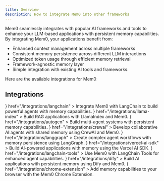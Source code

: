```yaml
---
title: Overview
description: How to integrate Mem0 into other frameworks
---
```


Mem0 seamlessly integrates with popular AI frameworks and tools to enhance your LLM-based applications with persistent memory capabilities. By integrating Mem0, your applications benefit from:

- Enhanced context management across multiple frameworks
- Consistent memory persistence across different LLM interactions
- Optimized token usage through efficient memory retrieval
- Framework-agnostic memory layer
- Simple integration with existing AI tools and frameworks

Here are the available integrations for Mem0:

## Integrations

<CardGroup cols={2}>
  <Card
    title="LangChain"
    icon={
      <svg
        role="img"
        viewBox="0 0 24 24"
        xmlns="http://www.w3.org/2000/svg"
        width="32"
        height="32"
      >
        <title>LangChain</title>
        <path
          d="M6.0988 5.9175C2.7359 5.9175 0 8.6462 0 12s2.736 6.0825 6.0988 6.0825h11.8024C21.2641 18.0825 24 15.3538 24 12s-2.736 -6.0825 -6.0988 -6.0825ZM5.9774 7.851c0.493 0.0124 1.02 0.2496 1.273 0.6228 0.3673 0.4592 0.4778 1.0668 0.8944 1.4932 0.5604 0.6118 1.199 1.1505 1.7161 1.802 0.4892 0.5954 0.8386 1.2937 1.1436 1.9975 0.1244 0.2335 0.1257 0.5202 0.31 0.7197 0.0908 0.1204 0.5346 0.4483 0.4383 0.5645 0.0555 0.1204 0.4702 0.286 0.3263 0.4027 -0.1944 0.04 -0.4129 0.0476 -0.5616 -0.1074 -0.0549 0.126 -0.183 0.0596 -0.2819 0.0432a4 4 0 0 0 -0.025 0.0736c-0.3288 0.0219 -0.5754 -0.3126 -0.732 -0.565 -0.3111 -0.168 -0.6642 -0.2702 -0.982 -0.446 -0.0182 0.2895 0.0452 0.6485 -0.231 0.8353 -0.014 0.5565 0.8436 0.0656 0.9222 0.4804 -0.061 0.0067 -0.1286 -0.0095 -0.1774 0.0373 -0.2239 0.2172 -0.4805 -0.1645 -0.7385 -0.007 -0.3464 0.174 -0.3808 0.3161 -0.8096 0.352 -0.0237 -0.0359 -0.0143 -0.0592 0.0059 -0.0811 0.1207 -0.1399 0.1295 -0.3046 0.3356 -0.3643 -0.2122 -0.0334 -0.3899 0.0833 -0.5686 0.1757 -0.2323 0.095 -0.2304 -0.2141 -0.5878 0.0164 -0.0396 -0.0322 -0.0208 -0.0615 0.0018 -0.0864 0.0908 -0.1107 0.2102 -0.127 0.345 -0.1208 -0.663 -0.3686 -0.9751 0.4507 -1.2813 0.0432 -0.092 0.0243 -0.1265 0.1068 -0.1845 0.1652 -0.05 -0.0548 -0.0123 -0.1212 -0.0099 -0.1857 -0.0598 -0.028 -0.1356 -0.041 -0.1179 -0.1366 -0.1171 -0.0395 -0.1988 0.0295 -0.286 0.0952 -0.0787 -0.0608 0.0532 -0.1492 0.0776 -0.2125 0.0702 -0.1216 0.23 -0.025 0.3111 -0.1126 0.2306 -0.1308 0.552 0.0814 0.8155 0.0455 0.203 0.0255 0.4544 -0.1825 0.3526 -0.39 -0.2171 -0.2767 -0.179 -0.6386 -0.1839 -0.9695 -0.0268 -0.1929 -0.491 -0.4382 -0.6252 -0.6462 -0.1659 -0.1873 -0.295 -0.4047 -0.4243 -0.6182 -0.4666 -0.9008 -0.3198 -2.0584 -0.9077 -2.8947 -0.266 0.1466 -0.6125 0.0774 -0.8418 -0.119 -0.1238 0.1125 -0.1292 0.2598 -0.139 0.4161 -0.297 -0.2962 -0.2593 -0.8559 -0.022 -1.1855 0.0969 -0.1302 0.2127 -0.2373 0.342 -0.3316 0.0292 -0.0213 0.0391 -0.0419 0.0385 -0.0747 0.1174 -0.5267 0.5764 -0.7391 1.0694 -0.7267m12.4071 0.46c0.5575 0 1.0806 0.2159 1.474 0.6082s0.61 0.9145 0.61 1.4704c0 0.556 -0.2167 1.078 -0.61 1.4698v0.0006l-0.902 0.8995a2.08 2.08 0 0 1 -0.8597 0.5166l-0.0164 0.0047 -0.0058 0.0164a2.05 2.05 0 0 1 -0.474 0.7308l-0.9018 0.8995c-0.3934 0.3924 -0.917 0.6083 -1.4745 0.6083s-1.0806 -0.216 -1.474 -0.6083c-0.813 -0.8107 -0.813 -2.1294 0 -2.9402l0.9019 -0.8995a2.056 2.056 0 0 1 0.858 -0.5143l0.017 -0.0053 0.0058 -0.0158a2.07 2.07 0 0 1 0.4752 -0.7337l0.9018 -0.8995c0.3934 -0.3924 0.9171 -0.6083 1.4745 -0.6083zm0 0.8965a1.18 1.18 0 0 0 -0.8388 0.3462l-0.9018 0.8995a1.181 1.181 0 0 0 -0.3427 0.9252l0.0053 0.0572c0.0323 0.2652 0.149 0.5044 0.3374 0.6917 0.13 0.1296 0.2733 0.2114 0.4471 0.2686a0.9 0.9 0 0 1 0.014 0.1582 0.884 0.884 0 0 1 -0.2609 0.6304l-0.0554 0.0554c-0.3013 -0.1028 -0.5525 -0.253 -0.7794 -0.4792a2.06 2.06 0 0 1 -0.5761 -1.0968l-0.0099 -0.0578 -0.0461 0.0368a1.1 1.1 0 0 0 -0.0876 0.0794l-0.9024 0.8995c-0.4623 0.461 -0.4623 1.212 0 1.673 0.2311 0.2305 0.535 0.346 0.8394 0.3461 0.3043 0 0.6077 -0.1156 0.8388 -0.3462l0.9019 -0.8995c0.4623 -0.461 0.4623 -1.2113 0 -1.673a1.17 1.17 0 0 0 -0.4367 -0.2749 1 1 0 0 1 -0.014 -0.1611c0 -0.2591 0.1023 -0.505 0.2901 -0.6923 0.3019 0.1028 0.57 0.2694 0.7962 0.495 0.3007 0.2999 0.4994 0.679 0.5756 1.0968l0.0105 0.0578 0.0455 -0.0373a1.1 1.1 0 0 0 0.0887 -0.0794l0.902 -0.8996c0.4622 -0.461 0.4628 -1.2124 0 -1.6735a1.18 1.18 0 0 0 -0.8395 -0.3462Zm-9.973 5.1567 -0.0006 0.0006c-0.0793 0.3078 -0.1048 0.8318 -0.506 0.847 -0.033 0.1776 0.1228 0.2445 0.2655 0.1874 0.141 -0.0645 0.2081 0.0508 0.2557 0.1657 0.2177 0.0317 0.5394 -0.0725 0.5516 -0.3298 -0.325 -0.1867 -0.4253 -0.5418 -0.5662 -0.8709"
          fill="currentColor"
        />
      </svg>
    }
    href="/integrations/langchain"
  >
    Integrate Mem0 with LangChain to build powerful agents with memory
    capabilities.
  </Card>
  <Card
    title="LlamaIndex"
    icon={
      <svg
        width="24"
        height="24"
        viewBox="0 0 80 80"
        xmlns="http://www.w3.org/2000/svg"
      >
        <path
          d="M0 16C0 7.16344 7.16925 0 16.013 0H64.0518C72.8955 0 80.0648 7.16344 80.0648 16V64C80.0648 72.8366 72.8955 80 64.0518 80H16.013C7.16924 80 0 72.8366 0 64V16Z"
          fill="currentColor"
        />
        <path
          d="M50.3091 52.6201C45.1552 54.8952 39.5718 53.963 37.4243 53.2126C37.4243 53.726 37.4009 55.3218 37.3072 57.597C37.2135 59.8721 36.4873 61.3099 36.1359 61.7444C36.1749 63.1664 36.2062 66.271 36.0188 67.3138C35.8313 68.3566 35.1598 69.2493 34.8474 69.5652H31.6848C31.9659 68.1433 33.0513 67.2348 33.5589 66.9583C33.84 64.0195 33.2856 61.4679 32.9733 60.5594C32.6609 61.6654 31.8956 64.2328 31.3334 65.6548C30.7711 67.0768 29.9278 68.3803 29.5763 68.8543H27.2337C27.1165 67.4323 27.8974 66.9583 28.405 66.9583C28.6393 66.5238 29.2015 65.1571 29.5763 63.1664C29.9512 61.1756 29.4202 57.439 29.1078 55.8195V50.7241C25.3595 48.7096 23.9539 46.6952 23.0168 44.4437C22.2672 42.6425 22.4702 39.9013 22.6654 38.7558C22.4311 38.3213 21.7481 37.217 21.4941 35.6749C21.1427 33.5419 21.3379 32.0014 21.4941 31.1719C21.2598 30.9349 20.7913 29.7263 20.7913 26.7875C20.7913 23.8488 21.6502 22.3241 22.0797 21.9291V20.6256C20.4398 20.5071 18.7999 19.7961 17.8629 18.8482C16.9258 17.9002 17.6286 16.4782 18.2143 16.0042C18.7999 15.5302 19.3856 15.8857 20.2056 15.6487C21.0255 15.4117 21.7283 15.1747 22.0797 14.4637C22.3608 13.895 21.8064 11.5408 21.494 10.4348C22.8997 10.6244 23.7977 11.8568 24.071 12.4493V10.4348C25.828 11.2643 28.9907 13.2788 30.0449 17.6632C30.8882 21.1707 31.4895 28.5255 31.6847 31.7645C36.1749 31.804 41.8755 31.1211 47.0294 32.2384C51.7148 33.2542 53.8232 35.3194 56.283 35.3194C58.7428 35.3194 60.1484 33.8974 61.9055 35.0824C63.6625 36.2674 64.5996 39.5853 64.3653 42.0738C64.1779 44.0645 62.6473 44.7202 61.9055 44.7992C60.9684 47.9276 61.9055 50.9216 62.4911 52.0276V56.5305C62.7645 56.9255 63.3111 58.1421 63.3111 59.8484C63.3111 61.5548 62.7645 62.6924 62.4911 63.0479C62.9597 65.7022 62.2959 68.4198 61.9055 69.4468H58.7428C59.1177 68.4988 59.758 68.2618 60.0313 68.2618C60.5936 65.3231 60.1875 62.6134 59.9142 61.6259C58.1337 60.5831 56.9858 58.7425 56.6344 57.9525C56.6735 58.624 56.5641 60.4883 55.8145 62.5739C55.0648 64.6595 53.9403 65.8918 53.4718 66.2473V68.7358H50.3091C50.3091 67.219 51.1681 66.9188 51.5976 66.9583C52.1443 65.9708 53.4718 64.4699 53.4718 61.5074C53.4718 59.0077 51.7148 57.834 50.4263 55.5825C49.8141 54.5128 50.1139 53.1731 50.3091 52.6201Z"
          fill="url(#paint0_linear_3021_4156)"
        />
        <defs>
          <linearGradient
            id="paint0_linear_3021_4156"
            x1="21.1546"
            y1="15.4117"
            x2="71.8865"
            y2="57.9279"
            gradientUnits="userSpaceOnUse"
          >
            <stop offset="0.0619804" stop-color="#F6DCD9" />
            <stop offset="0.325677" stop-color="#FFA5EA" />
            <stop offset="0.589257" stop-color="#45DFF8" />
            <stop offset="1" stop-color="#BC8DEB" />
          </linearGradient>
        </defs>
      </svg>
    }
    href="/integrations/llama-index"
  >
    Build RAG applications with LlamaIndex and Mem0.
  </Card>
  <Card
    title="AutoGen"
    icon={
      <svg
        xmlns="http://www.w3.org/2000/svg"
        width="24"
        height="24"
        viewBox="0 0 96 85"
        fill="none"
      >
        <rect width="96" height="85" rx="6" fill="#2D2D2F" />
        <path
          d="M32.6484 28.7109L23.3672 57H15.8906L28.5703 22.875H33.3281L32.6484 28.7109ZM40.3594 57L31.0547 28.7109L30.3047 22.875H35.1094L47.8594 57H40.3594ZM39.9375 44.2969V49.8047H21.9141V44.2969H39.9375ZM77.6484 39.1641V52.6875C77.1172 53.3281 76.2969 54.0234 75.1875 54.7734C74.0781 55.5078 72.6484 56.1406 70.8984 56.6719C69.1484 57.2031 67.0312 57.4688 64.5469 57.4688C62.3438 57.4688 60.3359 57.1094 58.5234 56.3906C56.7109 55.6562 55.1484 54.5859 53.8359 53.1797C52.5391 51.7734 51.5391 50.0547 50.8359 48.0234C50.1328 45.9766 49.7812 43.6406 49.7812 41.0156V38.8828C49.7812 36.2578 50.1172 33.9219 50.7891 31.875C51.4766 29.8281 52.4531 28.1016 53.7188 26.6953C54.9844 25.2891 56.4922 24.2188 58.2422 23.4844C59.9922 22.75 61.9375 22.3828 64.0781 22.3828C67.0469 22.3828 69.4844 22.8672 71.3906 23.8359C73.2969 24.7891 74.75 26.1172 75.75 27.8203C76.7656 29.5078 77.3906 31.4453 77.625 33.6328H70.8047C70.6328 32.4766 70.3047 31.4688 69.8203 30.6094C69.3359 29.75 68.6406 29.0781 67.7344 28.5938C66.8438 28.1094 65.6875 27.8672 64.2656 27.8672C63.0938 27.8672 62.0469 28.1094 61.125 28.5938C60.2188 29.0625 59.4531 29.7578 58.8281 30.6797C58.2031 31.6016 57.7266 32.7422 57.3984 34.1016C57.0703 35.4609 56.9062 37.0391 56.9062 38.8359V41.0156C56.9062 42.7969 57.0781 44.375 57.4219 45.75C57.7656 47.1094 58.2734 48.2578 58.9453 49.1953C59.6328 50.1172 60.4766 50.8125 61.4766 51.2812C62.4766 51.75 63.6406 51.9844 64.9688 51.9844C66.0781 51.9844 67 51.8906 67.7344 51.7031C68.4844 51.5156 69.0859 51.2891 69.5391 51.0234C70.0078 50.7422 70.3672 50.4766 70.6172 50.2266V44.1797H64.1953V39.1641H77.6484Z"
          fill="white"
        />
      </svg>
    }
    href="/integrations/autogen"
  >
    Build multi-agent systems with persistent memory capabilities.
  </Card>
  <Card
    title="CrewAI"
    icon={
      <svg
        xmlns="http://www.w3.org/2000/svg"
        width="24"
        height="24"
        viewBox="0 0 48 48"
        preserveAspectRatio="xMidYMid meet"
      >
        <g
          transform="translate(0.000000,48.000000) scale(0.100000,-0.100000)"
          fill="currentColor"
          stroke="none"
        >
          <path d="M252 469 c-103 -22 -213 -172 -214 -294 -1 -107 60 -168 168 -167 130 1 276 133 234 211 -13 25 -27 26 -52 4 -31 -27 -32 -6 -4 56 34 77 33 103 -6 146 -38 40 -78 55 -126 44z m103 -40 c44 -39 46 -82 9 -163 -27 -60 -42 -68 -74 -36 -24 24 -26 67 -5 117 22 51 19 60 -11 32 -72 -65 -125 -189 -105 -242 9 -23 16 -27 53 -27 54 0 122 33 154 76 34 44 54 44 54 1 0 -75 -125 -167 -225 -167 -121 0 -181 92 -145 222 17 58 86 153 137 187 63 42 110 42 158 0z" />
        </g>
      </svg>
    }
    href="/integrations/crewai"
  >
    Develop collaborative AI agents with shared memory using CrewAI and Mem0.
  </Card>
  <Card
    title="LangGraph"
    icon={
      <svg
        width="32"
        height="32"
        viewBox="0 0 63 33"
        xmlns="http://www.w3.org/2000/svg"
      >
        <path
          fill-rule="evenodd"
          clip-rule="evenodd"
          d="M16.0556 0.580566H46.6516C55.3698 0.580566 62.4621 7.69777 62.4621 16.4459C62.4621 25.194 55.3698 32.3112 46.6516 32.3112H16.0556C7.16924 32.3112 0.245117 25.194 0.245117 16.4459C0.245117 7.69777 7.16924 0.580566 16.0556 0.580566ZM30.103 25.1741C30.487 25.5781 31.0556 25.5581 31.5593 25.4534L31.5643 25.4559C31.7981 25.2657 31.4658 25.0248 31.1484 24.7948C30.9581 24.6569 30.7731 24.5228 30.7189 24.406C30.8946 24.1917 30.375 23.7053 29.9704 23.3266C29.8006 23.1676 29.6511 23.0276 29.5818 22.9347C29.2939 22.6213 29.1782 22.226 29.0618 21.8283C28.9846 21.5645 28.9071 21.2996 28.7788 21.0569C27.9883 19.2215 27.083 17.401 25.8137 15.8474C24.9979 14.8148 24.0669 13.8901 23.1356 12.965C22.5352 12.3687 21.9347 11.7722 21.3648 11.1466C20.7784 10.5413 20.4255 9.79548 20.072 9.04847C19.7761 8.42309 19.4797 7.79685 19.0456 7.25139C17.7314 5.30625 13.5818 4.77508 12.9733 7.52321C12.9758 7.60799 12.9484 7.66286 12.8735 7.71772C12.5369 7.9646 12.2376 8.2439 11.9858 8.58306C11.3698 9.44341 11.275 10.9023 12.0431 11.6753C12.0442 11.6587 12.0453 11.6422 12.0464 11.6257C12.0721 11.2354 12.0961 10.8705 12.4047 10.5905C12.9982 11.1018 13.8985 11.2838 14.5868 10.9023C15.4166 12.0926 15.681 13.5317 15.9462 14.9756C16.1671 16.1784 16.3887 17.3847 16.9384 18.4534C16.9497 18.4723 16.9611 18.4912 16.9725 18.5101C17.2955 19.048 17.6238 19.5946 18.0381 20.0643C18.1886 20.2976 18.4977 20.5495 18.8062 20.8009C19.2132 21.1326 19.6194 21.4636 19.6591 21.7501C19.6609 21.8748 19.6603 22.0012 19.6598 22.1283C19.6566 22.8808 19.6532 23.6601 20.1354 24.2788C20.4022 24.82 19.7489 25.3636 19.2227 25.2963C18.9342 25.3363 18.619 25.2602 18.306 25.1848C17.8778 25.0815 17.4537 24.9792 17.108 25.1766C17.011 25.2816 16.8716 25.2852 16.7316 25.2889C16.5657 25.2933 16.3987 25.2977 16.3 25.4708C16.2797 25.5223 16.2323 25.5804 16.183 25.6408C16.0748 25.7735 15.9575 25.9173 16.098 26.0269C16.1106 26.0174 16.1231 26.0078 16.1356 25.9983C16.3484 25.8358 16.5513 25.681 16.8386 25.7776C16.8004 25.9899 16.9375 26.0467 17.0745 26.1036C17.0984 26.1135 17.1224 26.1234 17.1454 26.1342C17.1439 26.1835 17.1342 26.2332 17.1245 26.2825C17.1015 26.4004 17.0789 26.516 17.1703 26.618C17.2137 26.5738 17.2521 26.5243 17.2905 26.4746C17.3846 26.353 17.4791 26.2308 17.6491 26.1865C18.023 26.6858 18.3996 26.4784 18.8721 26.2182C19.4051 25.9248 20.0601 25.5641 20.9708 26.0743C20.6217 26.0569 20.3099 26.0993 20.0755 26.3885C20.0182 26.4534 19.9683 26.5282 20.0705 26.613C20.6094 26.2639 20.8336 26.3893 21.0446 26.5074C21.1969 26.5927 21.3423 26.6741 21.5942 26.5706C21.6538 26.5395 21.7133 26.5074 21.7729 26.4752C22.1775 26.257 22.5877 26.0357 23.068 26.1117C22.7093 26.2152 22.5816 26.4426 22.4423 26.6908C22.3734 26.8136 22.3017 26.9414 22.1977 27.0619C22.1429 27.1167 22.1179 27.1815 22.1803 27.2738C22.9315 27.2114 23.2153 27.0209 23.5988 26.7636C23.7818 26.6408 23.9875 26.5027 24.2775 26.3561C24.5981 26.1587 24.9187 26.285 25.2293 26.4073C25.5664 26.54 25.8917 26.6681 26.1927 26.3736C26.2878 26.284 26.4071 26.2829 26.5258 26.2818C26.569 26.2814 26.6122 26.281 26.6541 26.2763C26.5604 25.7745 26.0319 25.7804 25.4955 25.7864C24.875 25.7933 24.2438 25.8004 24.2626 25.022C24.8391 24.6282 24.8444 23.9449 24.8494 23.299C24.8507 23.1431 24.8518 22.9893 24.8611 22.8424C25.2851 23.0788 25.7336 23.2636 26.1794 23.4473C26.5987 23.62 27.0156 23.7917 27.4072 24.0045C27.8162 24.6628 28.4546 25.5357 29.305 25.4783C29.3274 25.411 29.3474 25.3536 29.3723 25.2863C29.4213 25.2949 29.4731 25.308 29.5257 25.3213C29.7489 25.3778 29.9879 25.4384 30.103 25.1741ZM46.7702 17.6925C47.2625 18.1837 47.9304 18.4597 48.6267 18.4597C49.323 18.4597 49.9909 18.1837 50.4832 17.6925C50.9756 17.2013 51.2523 16.5351 51.2523 15.8404C51.2523 15.1458 50.9756 14.4795 50.4832 13.9883C49.9909 13.4971 49.323 13.2212 48.6267 13.2212C48.3006 13.2212 47.9807 13.2817 47.6822 13.3965L46.1773 11.1999L45.1285 11.9184L46.6412 14.1266C46.2297 14.6009 46.0011 15.2089 46.0011 15.8404C46.0011 16.5351 46.2778 17.2013 46.7702 17.6925ZM42.0587 10.5787C42.4271 10.7607 42.8332 10.8539 43.2443 10.8508C43.8053 10.8465 44.3501 10.663 44.7989 10.3274C45.2478 9.99169 45.577 9.52143 45.7385 8.9855C45.9 8.44957 45.8851 7.87615 45.6961 7.34925C45.5072 6.82235 45.154 6.36968 44.6884 6.05757C44.3471 5.82883 43.9568 5.68323 43.5488 5.6325C43.1409 5.58176 42.7266 5.62731 42.3396 5.76548C41.9525 5.90365 41.6033 6.13057 41.3202 6.42797C41.0371 6.72537 40.8279 7.08494 40.7096 7.47773C40.5913 7.87051 40.567 8.28552 40.6389 8.68935C40.7107 9.09317 40.8766 9.47453 41.1233 9.80269C41.3699 10.1309 41.6903 10.3967 42.0587 10.5787ZM42.0587 25.7882C42.4271 25.9702 42.8332 26.0634 43.2443 26.0602C43.8053 26.0559 44.3501 25.8725 44.7989 25.5368C45.2478 25.2011 45.577 24.7309 45.7385 24.195C45.9 23.659 45.8851 23.0856 45.6961 22.5587C45.5072 22.0318 45.154 21.5791 44.6884 21.267C44.3471 21.0383 43.9568 20.8927 43.5488 20.842C43.1409 20.7912 42.7266 20.8368 42.3396 20.9749C41.9525 21.1131 41.6033 21.34 41.3202 21.6374C41.0371 21.9348 40.8279 22.2944 40.7096 22.6872C40.5913 23.08 40.567 23.495 40.6389 23.8988C40.7107 24.3026 40.8766 24.684 41.1233 25.0122C41.3699 25.3403 41.6903 25.6061 42.0587 25.7882ZM44.4725 16.4916V15.1894H40.454C40.3529 14.7946 40.1601 14.4289 39.8911 14.1216L41.4029 11.8819L40.3034 11.1526L38.7916 13.3924C38.5145 13.2923 38.2224 13.2395 37.9277 13.2361C37.2333 13.2361 36.5675 13.5105 36.0765 13.9989C35.5856 14.4874 35.3097 15.1498 35.3097 15.8405C35.3097 16.5313 35.5856 17.1937 36.0765 17.6821C36.5675 18.1705 37.2333 18.4449 37.9277 18.4449C38.2224 18.4416 38.5145 18.3888 38.7916 18.2887L40.3034 20.5284L41.3899 19.7992L39.8911 17.5594C40.1601 17.2522 40.3529 16.8865 40.454 16.4916H44.4725Z"
          fill="currentColor"
        />
      </svg>
    }
    href="/integrations/langgraph"
  >
    Create complex agent workflows with memory persistence using LangGraph.
  </Card>
  <Card
    title="Vercel AI SDK"
    icon={
      <svg
        width="24"
        height="24"
        viewBox="0 0 128 128"
        xmlns="http://www.w3.org/2000/svg"
      >
        <path d="M64.002 8.576 128 119.424H0Z" fill="currentColor" />
      </svg>
    }
    href="/integrations/vercel-ai-sdk"
  >
    Build AI-powered applications with memory using the Vercel AI SDK.
  </Card>
  <Card
    title="LangChain Tools"
    icon={
      <svg
        role="img"
        viewBox="0 0 24 24"
        xmlns="http://www.w3.org/2000/svg"
        width="32"
        height="32"
      >
        <title>LangChain</title>
        <path
          d="M6.0988 5.9175C2.7359 5.9175 0 8.6462 0 12s2.736 6.0825 6.0988 6.0825h11.8024C21.2641 18.0825 24 15.3538 24 12s-2.736 -6.0825 -6.0988 -6.0825ZM5.9774 7.851c0.493 0.0124 1.02 0.2496 1.273 0.6228 0.3673 0.4592 0.4778 1.0668 0.8944 1.4932 0.5604 0.6118 1.199 1.1505 1.7161 1.802 0.4892 0.5954 0.8386 1.2937 1.1436 1.9975 0.1244 0.2335 0.1257 0.5202 0.31 0.7197 0.0908 0.1204 0.5346 0.4483 0.4383 0.5645 0.0555 0.1204 0.4702 0.286 0.3263 0.4027 -0.1944 0.04 -0.4129 0.0476 -0.5616 -0.1074 -0.0549 0.126 -0.183 0.0596 -0.2819 0.0432a4 4 0 0 0 -0.025 0.0736c-0.3288 0.0219 -0.5754 -0.3126 -0.732 -0.565 -0.3111 -0.168 -0.6642 -0.2702 -0.982 -0.446 -0.0182 0.2895 0.0452 0.6485 -0.231 0.8353 -0.014 0.5565 0.8436 0.0656 0.9222 0.4804 -0.061 0.0067 -0.1286 -0.0095 -0.1774 0.0373 -0.2239 0.2172 -0.4805 -0.1645 -0.7385 -0.007 -0.3464 0.174 -0.3808 0.3161 -0.8096 0.352 -0.0237 -0.0359 -0.0143 -0.0592 0.0059 -0.0811 0.1207 -0.1399 0.1295 -0.3046 0.3356 -0.3643 -0.2122 -0.0334 -0.3899 0.0833 -0.5686 0.1757 -0.2323 0.095 -0.2304 -0.2141 -0.5878 0.0164 -0.0396 -0.0322 -0.0208 -0.0615 0.0018 -0.0864 0.0908 -0.1107 0.2102 -0.127 0.345 -0.1208 -0.663 -0.3686 -0.9751 0.4507 -1.2813 0.0432 -0.092 0.0243 -0.1265 0.1068 -0.1845 0.1652 -0.05 -0.0548 -0.0123 -0.1212 -0.0099 -0.1857 -0.0598 -0.028 -0.1356 -0.041 -0.1179 -0.1366 -0.1171 -0.0395 -0.1988 0.0295 -0.286 0.0952 -0.0787 -0.0608 0.0532 -0.1492 0.0776 -0.2125 0.0702 -0.1216 0.23 -0.025 0.3111 -0.1126 0.2306 -0.1308 0.552 0.0814 0.8155 0.0455 0.203 0.0255 0.4544 -0.1825 0.3526 -0.39 -0.2171 -0.2767 -0.179 -0.6386 -0.1839 -0.9695 -0.0268 -0.1929 -0.491 -0.4382 -0.6252 -0.6462 -0.1659 -0.1873 -0.295 -0.4047 -0.4243 -0.6182 -0.4666 -0.9008 -0.3198 -2.0584 -0.9077 -2.8947 -0.266 0.1466 -0.6125 0.0774 -0.8418 -0.119 -0.1238 0.1125 -0.1292 0.2598 -0.139 0.4161 -0.297 -0.2962 -0.2593 -0.8559 -0.022 -1.1855 0.0969 -0.1302 0.2127 -0.2373 0.342 -0.3316 0.0292 -0.0213 0.0391 -0.0419 0.0385 -0.0747 0.1174 -0.5267 0.5764 -0.7391 1.0694 -0.7267m12.4071 0.46c0.5575 0 1.0806 0.2159 1.474 0.6082s0.61 0.9145 0.61 1.4704c0 0.556 -0.2167 1.078 -0.61 1.4698v0.0006l-0.902 0.8995a2.08 2.08 0 0 1 -0.8597 0.5166l-0.0164 0.0047 -0.0058 0.0164a2.05 2.05 0 0 1 -0.474 0.7308l-0.9018 0.8995c-0.3934 0.3924 -0.917 0.6083 -1.4745 0.6083s-1.0806 -0.216 -1.474 -0.6083c-0.813 -0.8107 -0.813 -2.1294 0 -2.9402l0.9019 -0.8995a2.056 2.056 0 0 1 0.858 -0.5143l0.017 -0.0053 0.0058 -0.0158a2.07 2.07 0 0 1 0.4752 -0.7337l0.9018 -0.8995c0.3934 -0.3924 0.9171 -0.6083 1.4745 -0.6083zm0 0.8965a1.18 1.18 0 0 0 -0.8388 0.3462l-0.9018 0.8995a1.181 1.181 0 0 0 -0.3427 0.9252l0.0053 0.0572c0.0323 0.2652 0.149 0.5044 0.3374 0.6917 0.13 0.1296 0.2733 0.2114 0.4471 0.2686a0.9 0.9 0 0 1 0.014 0.1582 0.884 0.884 0 0 1 -0.2609 0.6304l-0.0554 0.0554c-0.3013 -0.1028 -0.5525 -0.253 -0.7794 -0.4792a2.06 2.06 0 0 1 -0.5761 -1.0968l-0.0099 -0.0578 -0.0461 0.0368a1.1 1.1 0 0 0 -0.0876 0.0794l-0.9024 0.8995c-0.4623 0.461 -0.4623 1.212 0 1.673 0.2311 0.2305 0.535 0.346 0.8394 0.3461 0.3043 0 0.6077 -0.1156 0.8388 -0.3462l0.9019 -0.8995c0.4623 -0.461 0.4623 -1.2113 0 -1.673a1.17 1.17 0 0 0 -0.4367 -0.2749 1 1 0 0 1 -0.014 -0.1611c0 -0.2591 0.1023 -0.505 0.2901 -0.6923 0.3019 0.1028 0.57 0.2694 0.7962 0.495 0.3007 0.2999 0.4994 0.679 0.5756 1.0968l0.0105 0.0578 0.0455 -0.0373a1.1 1.1 0 0 0 0.0887 -0.0794l0.902 -0.8996c0.4622 -0.461 0.4628 -1.2124 0 -1.6735a1.18 1.18 0 0 0 -0.8395 -0.3462Zm-9.973 5.1567 -0.0006 0.0006c-0.0793 0.3078 -0.1048 0.8318 -0.506 0.847 -0.033 0.1776 0.1228 0.2445 0.2655 0.1874 0.141 -0.0645 0.2081 0.0508 0.2557 0.1657 0.2177 0.0317 0.5394 -0.0725 0.5516 -0.3298 -0.325 -0.1867 -0.4253 -0.5418 -0.5662 -0.8709"
          fill="currentColor"
        />
      </svg>
    }
    href="/integrations/langchain-tools"
  >
    Use Mem0 with LangChain Tools for enhanced agent capabilities.
  </Card>
  <Card
    title="Dify"
    icon={
      <svg
        xmlns="http://www.w3.org/2000/svg"
        width="24"
        height="24"
        viewBox="0 0 200 200"
        fill="none"
      >
        <path
          d="M40 20 H120 C160 20, 160 180, 120 180 H40 V20"
          fill="currentColor"
        />
      </svg>
    }
    href="/integrations/dify"
  >
    Build AI applications with persistent memory using Dify and Mem0.
  </Card>
  <Card
    title="Chrome Extension"
    icon={
      <svg
        role="img"
        viewBox="0 0 24 24"
        xmlns="http://www.w3.org/2000/svg"
        width="32"
        height="32"
      >
        <title>Google Chrome</title>
        <path d="M12 0C8.21 0 4.831 1.757 2.632 4.501l3.953 6.848A5.454 5.454 0 0 1 12 6.545h10.691A12 12 0 0 0 12 0zM1.931 5.47A11.943 11.943 0 0 0 0 12c0 6.012 4.42 10.991 10.189 11.864l3.953-6.847a5.45 5.45 0 0 1-6.865-2.29zm13.342 2.166a5.446 5.446 0 0 1 1.45 7.09l.002.001h-.002l-5.344 9.257c.206.01.413.016.621.016 6.627 0 12-5.373 12-12 0-1.54-.29-3.011-.818-4.364zM12 16.364a4.364 4.364 0 1 1 0-8.728 4.364 4.364 0 0 1 0 8.728Z" fill="currentColor"/>
      </svg>
    }
    href="/integrations/chrome-extension"
  >
    Add memory capabilities to your browser with the Mem0 Chrome Extension.
  </Card>
</CardGroup>
